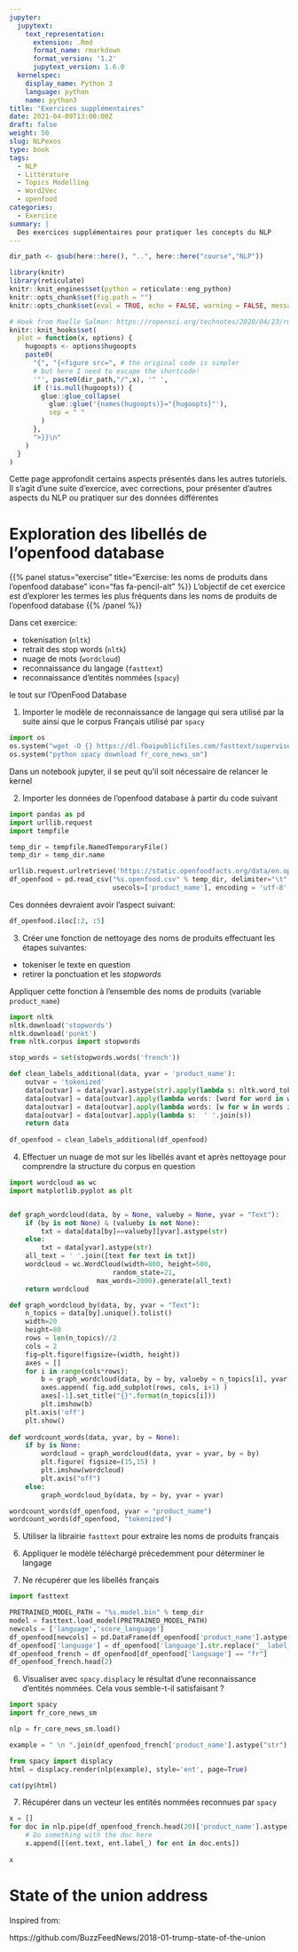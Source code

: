 ```yaml
---
jupyter:
  jupytext:
    text_representation:
      extension: .Rmd
      format_name: rmarkdown
      format_version: '1.2'
      jupytext_version: 1.6.0
  kernelspec:
    display_name: Python 3
    language: python
    name: python3
title: "Exercices supplémentaires"
date: 2021-04-09T13:00:00Z
draft: false
weight: 50
slug: NLPexos
type: book
tags:
  - NLP
  - Littérature
  - Topics Modelling
  - Word2Vec
  - openfood
categories:
  - Exercice
summary: |
  Des exercices supplémentaires pour pratiquer les concepts du NLP
---
```


```r
dir_path <- gsub(here::here(), "..", here::here("course","NLP"))

library(knitr)  
library(reticulate)  
knitr::knit_engines$set(python = reticulate::eng_python)
knitr::opts_chunk$set(fig.path = "")
knitr::opts_chunk$set(eval = TRUE, echo = FALSE, warning = FALSE, message = FALSE)

# Hook from Maelle Salmon: https://ropensci.org/technotes/2020/04/23/rmd-learnings/
knitr::knit_hooks$set(
  plot = function(x, options) {
    hugoopts <- options$hugoopts
    paste0(
      "{", "{<figure src=", # the original code is simpler
      # but here I need to escape the shortcode!
      '"', paste0(dir_path,"/",x), '" ',
      if (!is.null(hugoopts)) {
        glue::glue_collapse(
          glue::glue('{names(hugoopts)}="{hugoopts}"'),
          sep = " "
        )
      },
      ">}}\n"
    )
  }
)

```

Cette page approfondit certains aspects présentés dans les autres tutoriels. Il s'agit d'une suite d'exercice, avec corrections, pour présenter d'autres aspects du NLP ou pratiquer sur des données différentes

# Exploration des libellés de l'openfood database

{{% panel status="exercise" title="Exercise: les noms de produits dans l'openfood database" icon="fas fa-pencil-alt" %}}
L'objectif de cet exercice est d'explorer les termes les plus fréquents
dans les noms de produits de l'openfood database
{{% /panel %}}

Dans cet exercice:

* tokenisation (`nltk`)
* retrait des stop words (`nltk`)
* nuage de mots (`wordcloud`)
* reconnaissance du langage (`fasttext`)
* reconnaissance d'entités nommées (`spacy`)

le tout sur l'OpenFood Database

1. Importer le modèle de reconnaissance de langage qui sera utilisé par la suite
ainsi que le corpus Français utilisé par `spacy`

```python
import os
os.system("wget -O {} https://dl.fbaipublicfiles.com/fasttext/supervised-models/lid.176.bin".format( "%s.model.bin" % temp_dir))
os.system("python spacy download fr_core_news_sm")
```

Dans un notebook jupyter, il se peut qu'il soit nécessaire de relancer le kernel

2. Importer les données de l'openfood database à partir du code suivant

```python
import pandas as pd
import urllib.request
import tempfile

temp_dir = tempfile.NamedTemporaryFile()
temp_dir = temp_dir.name

urllib.request.urlretrieve('https://static.openfoodfacts.org/data/en.openfoodfacts.org.products.csv', "%s.openfood.csv" % temp_dir)
df_openfood = pd.read_csv("%s.openfood.csv" % temp_dir, delimiter="\t",
                          usecols=['product_name'], encoding = 'utf-8', dtype = "str")

```

Ces données devraient avoir l'aspect suivant:


```python
df_openfood.iloc[:2, :5]
```


3. Créer une fonction de nettoyage des noms de produits effectuant les 
étapes suivantes:

* tokeniser le texte en question
* retirer la ponctuation et les _stopwords_

Appliquer cette fonction à l'ensemble des noms de produits (variable
`product_name`)

```python
import nltk
nltk.download('stopwords')
nltk.download('punkt')
from nltk.corpus import stopwords

stop_words = set(stopwords.words('french'))

def clean_labels_additional(data, yvar = 'product_name'):
    outvar = 'tokenized'
    data[outvar] = data[yvar].astype(str).apply(lambda s: nltk.word_tokenize(s.lower()))
    data[outvar] = data[outvar].apply(lambda words: [word for word in words if word.isalpha()])
    data[outvar] = data[outvar].apply(lambda words: [w for w in words if not w in stop_words])
    data[outvar] = data[outvar].apply(lambda s:  ' '.join(s))
    return data
  
df_openfood = clean_labels_additional(df_openfood)
```

4. Effectuer un nuage de mot sur les libellés avant et après nettoyage
pour comprendre la structure du corpus en question

```python
import wordcloud as wc
import matplotlib.pyplot as plt


def graph_wordcloud(data, by = None, valueby = None, yvar = "Text"):
    if (by is not None) & (valueby is not None):        
        txt = data[data[by]==valueby][yvar].astype(str)
    else:
        txt = data[yvar].astype(str)
    all_text = ' '.join([text for text in txt])
    wordcloud = wc.WordCloud(width=800, height=500,
                          random_state=21,
                      max_words=2000).generate(all_text)
    return wordcloud

def graph_wordcloud_by(data, by, yvar = "Text"):
    n_topics = data[by].unique().tolist()
    width=20
    height=80
    rows = len(n_topics)//2
    cols = 2
    fig=plt.figure(figsize=(width, height))
    axes = []
    for i in range(cols*rows):
        b = graph_wordcloud(data, by = by, valueby = n_topics[i], yvar = yvar)
        axes.append( fig.add_subplot(rows, cols, i+1) )
        axes[-1].set_title("{}".format(n_topics[i]))  
        plt.imshow(b)    
    plt.axis('off')
    plt.show()
    
def wordcount_words(data, yvar, by = None):
    if by is None:
        wordcloud = graph_wordcloud(data, yvar = yvar, by = by)
        plt.figure( figsize=(15,15) )
        plt.imshow(wordcloud)
        plt.axis("off")
    else:
        graph_wordcloud_by(data, by = by, yvar = yvar)

wordcount_words(df_openfood, yvar = "product_name")
wordcount_words(df_openfood, "tokenized")
```

5. Utiliser la librairie `fasttext` pour extraire les noms de produits
français

1. Appliquer le modèle téléchargé précedemment pour déterminer le langage
2. Ne récupérer que les libellés français

```python
import fasttext

PRETRAINED_MODEL_PATH = "%s.model.bin" % temp_dir
model = fasttext.load_model(PRETRAINED_MODEL_PATH)
newcols = ['language','score_language']
df_openfood[newcols] = pd.DataFrame(df_openfood['product_name'].astype(str).apply(lambda s: list(model.predict(s))).apply(lambda l: [l[0][0],l[1][0]]).tolist(), columns = newcols)
df_openfood['language'] = df_openfood['language'].str.replace("__label__","")
df_openfood_french = df_openfood[df_openfood['language'] == "fr"]
df_openfood_french.head(2)
```


6. Visualiser avec `spacy.displacy` le résultat d'une reconnaissance
d'entités nommées. Cela vous semble-t-il satisfaisant ?

```python
import spacy
import fr_core_news_sm

nlp = fr_core_news_sm.load()

example = " \n ".join(df_openfood_french['product_name'].astype("str").sample(100))

from spacy import displacy
html = displacy.render(nlp(example), style='ent', page=True)
```

```r
cat(py$html)
```

7. Récupérer dans un vecteur les entités nommées reconnues par `spacy`

```python
x = []
for doc in nlp.pipe(df_openfood_french.head(20)['product_name'].astype("unicode"), disable=["tok2vec", "tagger", "parser", "attribute_ruler", "lemmatizer"]):
    # Do something with the doc here
    x.append([(ent.text, ent.label_) for ent in doc.ents])
    
x
```


# State of the union address

Inspired from:

https://github.com/BuzzFeedNews/2018-01-trump-state-of-the-union
